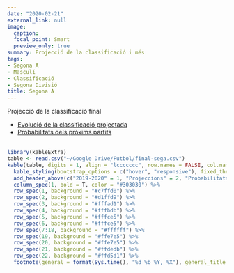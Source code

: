 ```yaml
---
date: "2020-02-21"
external_link: null
image:
  caption: 
  focal_point: Smart
  preview_only: true
summary: Projecció de la classificació i més
tags:
- Segona A
- Masculí
- Classificació
- Segona Divisió
title: Segona A
---
```

Projecció de la classificació final

* [Evolució de la classificació projectada](https://futstat.cat/projeccions/segona-a-evolucio/)
<br>
* [Probabilitats dels pròxims partits](https://futstat.cat/projeccions/segona-a-partits/)
<br>
<br>
```r
library(kableExtra)
table <- read.csv("~/Google Drive/Futbol/final-sega.csv")
kable(table, digits = 1, align = "lccccccc", row.names = FALSE, col.names = c("Club", "Punts", "GD", "Ascens", "Playoffs", "Descens", "Atacar", "Defensar"))  %>%
  kable_styling(bootstrap_options = c("hover", "responsive"), fixed_thead = T) %>%
  add_header_above(c("2019-2020" = 1, "Projeccions" = 2, "Probabilitats" = 3, "Rànquings" = 2), background = "white") %>%
  column_spec(1, bold = T, color = "#303030") %>%
  row_spec(1, background = "#c7ffd0") %>%
  row_spec(2, background = "#d1ffd9") %>%
  row_spec(3, background = "#fffad1") %>%
  row_spec(4, background = "#fffbdb") %>%
  row_spec(5, background = "#fffce5") %>%
  row_spec(6, background = "#fffce5") %>%
  row_spec(7:18, background = "#ffffff") %>%
  row_spec(19, background = "#ffe7e5") %>%
  row_spec(20, background = "#ffe7e5") %>%
  row_spec(21, background = "#ffdedb") %>%
  row_spec(22, background = "#ffd5d1") %>%
  footnote(general = format(Sys.time(), "%d %b %Y, %X"), general_title = "Actualitzat:", footnote_as_chunk = T)
```

